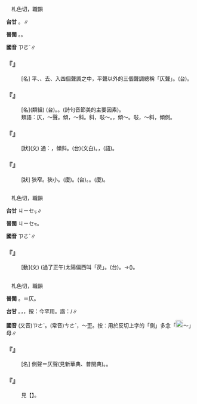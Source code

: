 
=={{ruby|仄|ㄗㄜˋ}}==

　札色切，職韻

'''台甘''' {{ruby|(文)|ㄐㄧㆤㆶ}}。{{ruby|(語)|ㄗㆤㆷ}}∥

'''普閩''' {{ruby|(文)|ㄐㄧㆤㆶ}}。{{ruby|(白)|ㄗㆤㆷ}}。

'''國音''' <rt>ㄗㄜˋ</rt>∥

    

==='''『{{ruby|仄|ㄗㄜˋ}}{{ruby|聲|ㄕㄥ}}』'''===
: [名] 平、{{ruby|上|ㄕㄤˇ}}、去、入四個聲調之中，平聲以外的三個聲調總稱「仄聲」。(台){{ruby|仄|ㄗㆤㆷ}}{{ruby|聲|ㄒㄧㆩ}}。
    

==='''『{{ruby|平|ㄆㄧㄥˊ}}{{ruby|仄|ㄗㄜˋ}}』'''===
: [名](類組) (台){{ruby|平|ㄅㄧㆩˊ}}{{ruby|仄|ㄗㆤㆷ}}。{{ruby|平|ㄅㄧㆩˊ}}{{ruby|聲|ㄒㄧㆩ}}{{ruby|合|ㄍㄚㆴ}}{{ruby|仄|ㄗㆤㆷ}}{{ruby|聲|ㄒㄧㆩ}}。(詩句音節美的主要因素)。
:類語：仄，～聲。傾，～斜。斜，敧～。{{ruby|側|ㄘㄜˋ}}，傾～。敧，～斜，傾側。
:
    

==='''『{{ruby|仄|ㄗㄜˋ}}』'''===
: [狀](文) 通：{{ruby|側|ㄗㄜˋ}}，傾斜。(台){{ruby|傾|ㄎㄧㄥˊ}}{{ruby|斜|ㄒㄧㄚˊ}}(文白)。{{ruby|敧|ㄎㄧ}}，{{ruby|斜|ㄑㄧㄚˊ}}(語)。
    

==='''『{{ruby|仄|ㄗㄜˋ}}{{ruby|小|ㄒㄧㄠˇ}}』'''===
: [狀] 狹窄。狹小。(廈){{ruby|逼|ㄅㄧㆤㆶ}}{{ruby|仄|ㄐㄧㆤㆶ}}。(台){{ruby|隘|ㄨㆤㆷ ͘/ㆤㆷ ͘}}{{ruby|細|ㄙㄨㆤ˪/ㄙㆤ˪}}。{{ruby|狹|ㄨㆤㆷ ͘/ㆤㆷ ͘}}{{ruby|<mark>&#xf8e48;</mark>|ㄅㄧㆷ}}{{ruby|哱|ㄅㄨㆷ}}。(廈){{ruby|狹|ㆤㆷ ͘/ㄨㆤㆷ ͘}}{{ruby|<mark>&#xf8fd5;</mark>|ㄎㄨㆤㆷ}}。
    

=={{ruby|昃|ㄗㄜˋ}}==

　札色切，職韻

'''台甘''' <rt>ㄐㄧㆤㆶ</rt>∥

'''普閩''' <rt>ㄐㄧㆤㆶ</rt>。

'''國音''' <rt>ㄗㄜˋ</rt>∥

    

==='''『{{ruby|昃|ㄗㄜˋ}}』'''===
: [動](文) (過了正午)太陽偏西叫「昃」。(台){{ruby|過|ㄍㆤ˪/ㄍㄨㆤ˪}}{{ruby|晝|ㄉㄠ˪}}{{ruby|日|ㆢㄧㆵ ͘/ㄌㄧㆵ ͘}}{{ruby|頭|ㄊㄠˊ}}{{ruby|斜|ㄑㄧㄚˊ}}{{ruby|西|ㄙㄞ}}。→{{ruby|日|ㆢㄧㆵ ͘/ㄌㄧㆵ ͘}}{{ruby|斜|ㄑㄧㄚˊ}}({{ruby|斜|ㄑㄧㄚˊ}}{{ruby|西|ㄙㆤ}})。
    

=={{ruby|側|ㄗㄜˋ}}==

　札色切，職韻

'''普閩''' {{ruby|(文)|ㄑㄧㆤㆶ}}。{{ruby|(白)|ㄗㆤㆷ}}＝仄。

'''台甘''' {{ruby|(文)|ㄑㄧㆤㆶ}}。{{ruby|(語)|ㄑㄧㄚㆷ}}，{{ruby|側|ㄑㄧㄚㆷ}}{{ruby|目|ㆠㄚㆶ ͘}}{{ruby|看|ㄎㄨㆩ˪}}，按：今罕用。諧：{{ruby|赤|ㄑㄧㄚˋ}}{{ruby|目|ㆠㄚㆶ ͘}}/{{ruby|刺|ㄑㄧㄚㆷ/ㄑㆪ˪}}{{ruby|目|ㆠㄚㆶ ͘}}∥

'''國音''' (又音)<rt>ㄗㄜˋ</rt>。(常音)<rt>ㄘㄜˋ</rt>{{ruby|。|ㄓㄞ}}，～歪。按：用於反切上字的「側」多念「[[File:fa59.png|20px]]～」母∥

    

==='''『{{ruby|側|ㄗㄜˋ}}』'''===
: [名] 側聲＝仄聲(見新華典、普閩典)。{{ruby|側|ㄑㄧㄚㆷ/ㄑㄧㆤㆶ}}。
    

==='''『{{ruby|側|ㄗㄜˋ}}{{ruby|目|ㄇㄨˋ}}』'''===
:  見【{{ruby|側|ㄘㄜˋ}}{{ruby|目|ㄇㄨˋ}}】。
    
